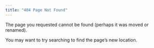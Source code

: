 ```yaml
---
title: "404 Page Not Found"
---
```


The page you requested cannot be found (perhaps it was moved or renamed).

You may want to try searching to find the page's new location.

